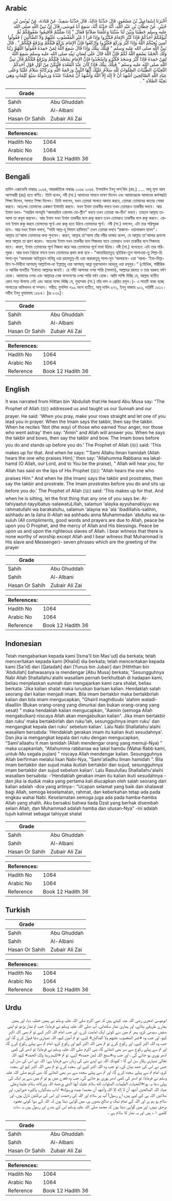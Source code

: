 ## Arabic


<div dir="rtl" lang="ar" style={{fontSize:'larger',backgroundColor:'#f8f9fa',padding:20}}>
أَخْبَرَنَا إِسْمَاعِيلُ بْنُ مَسْعُودٍ، قَالَ حَدَّثَنَا خَالِدٌ، قَالَ حَدَّثَنَا سَعِيدٌ، عَنْ قَتَادَةَ، عَنْ يُونُسَ بْنِ جُبَيْرٍ، عَنْ حِطَّانَ بْنِ عَبْدِ اللَّهِ، أَنَّهُ حَدَّثَهُ أَنَّهُ، سَمِعَ أَبَا مُوسَى، قَالَ إِنَّ نَبِيَّ اللَّهِ صلى الله عليه وسلم خَطَبَنَا وَبَيَّنَ لَنَا سُنَّتَنَا وَعَلَّمَنَا صَلاَتَنَا فَقَالَ ‏"‏ إِذَا صَلَّيْتُمْ فَأَقِيمُوا صُفُوفَكُمْ ثُمَّ لْيَؤُمَّكُمْ أَحَدُكُمْ فَإِذَا كَبَّرَ الإِمَامُ فَكَبِّرُوا وَإِذَا قَرَأَ ‏(‏ غَيْرِ الْمَغْضُوبِ عَلَيْهِمْ وَلاَ الضَّالِّينَ ‏)‏ فَقُولُوا آمِينَ يُجِبْكُمُ اللَّهُ وَإِذَا كَبَّرَ وَرَكَعَ فَكَبِّرُوا وَارْكَعُوا فَإِنَّ الإِمَامَ يَرْكَعُ قَبْلَكُمْ وَيَرْفَعُ قَبْلَكُمْ ‏"‏ ‏.‏ قَالَ نَبِيُّ اللَّهِ صلى الله عليه وسلم ‏"‏ فَتِلْكَ بِتِلْكَ وَإِذَا قَالَ سَمِعَ اللَّهُ لِمَنْ حَمِدَهُ فَقُولُوا اللَّهُمَّ رَبَّنَا وَلَكَ الْحَمْدُ يَسْمَعِ اللَّهُ لَكُمْ فَإِنَّ اللَّهَ قَالَ عَلَى لِسَانِ نَبِيِّهِ صلى الله عليه وسلم سَمِعَ اللَّهُ لِمَنْ حَمِدَهُ فَإِذَا كَبَّرَ وَسَجَدَ فَكَبِّرُو وَاسْجُدُوا فَإِنَّ الإِمَامَ يَسْجُدُ قَبْلَكُمْ وَيَرْفَعُ قَبْلَكُمْ قَالَ نَبِيُّ اللَّهِ صلى الله عليه وسلم ‏"‏ فَتِلْكَ بِتِلْكَ فَإِذَا كَانَ عِنْدَ الْقَعْدَةِ فَلْيَكُنْ مِنْ أَوَّلِ قَوْلِ أَحَدِكُمُ التَّحِيَّاتُ الطَّيِّبَاتُ الصَّلَوَاتُ لِلَّهِ سَلاَمٌ عَلَيْكَ أَيُّهَا النَّبِيُّ وَرَحْمَةُ اللَّهِ وَبَرَكَاتُهُ سَلاَمٌ عَلَيْنَا وَعَلَى عِبَادِ اللَّهِ الصَّالِحِينَ أَشْهَدُ أَنْ لاَ إِلَهَ إِلاَّ اللَّهُ وَأَشْهَدُ أَنَّ مُحَمَّدًا عَبْدُهُ وَرَسُولُهُ سَبْعَ كَلِمَاتٍ وَهِيَ تَحِيَّةُ الصَّلاَةِ ‏"‏ ‏.‏
</div>
<div style={{backgroundColor:'#f8f9fa',padding:20, marginBottom: 10}}><table> <thead> <tr> <th>Grade</th> <th></th> </tr> </thead> <tbody> <tr><td>Sahih</td><td>Abu Ghuddah</td></tr><tr><td>Sahih</td><td>Al-Albani</td></tr><tr><td>Hasan Or Sahih</td><td>Zubair Ali Zai</td></tr></tbody></table><table> <thead> <tr> <th>References:</th> <th></th> </tr> </thead> <tbody><tr><td>Hadith No</td><td>1064</td></tr><tr><td>Arabic No</td><td>1064</td></tr><tr><td>Reference</td><td>Book 12 Hadith 36</td></tr></tbody></table></div>

## Bengali


<div dir="ltr" lang="bn" style={{fontSize:'larger',backgroundColor:'#f8f9fa',padding:20}}>
হাদিস একাডেমি নাম্বারঃ ১০৬৪, আন্তর্জাতিক নাম্বারঃ ১০৬৫ ১০৬৪. ইসমাঈল ইবনু মাস্'ঊদ (রহ.) ..... আবূ মূসা আল আশআরী (রাঃ) হতে বর্ণিত। তিনি বলেন, নবী (সা.) আমাদের সামনে ভাষণ দিলেন এবং আমাদেরকে আমাদের কর্মপদ্ধতি শিক্ষা দিলেন, সালাত শিক্ষা দিলেন। তিনি বললেন, যখন তোমরা সালাত আদায় করবে, তোমরা তোমাদের কাতার সোজা করবে। অতঃপর তোমাদের একজন ইমামতি করবে। যখন ইমাম তাকবীর বলবে তখন তোমরাও তাকবীর বলবে। আর ইমাম যখন- “গয়রিল মাগযূবি ‘আলায়হিম ওয়ালায যো-ল্লীন” বলবে তখন তোমরা আ-মীন’ বলবে। তাহলে আল্লাহ তাআলা তা কবূল করবেন। আর ইমাম যখন ইমাম তাকবীর বলে রুকূ করবে তখন তোমরাও তাকবীর বলে রুকূ করবে। কেননা ইমাম রুকু করবে তোমাদের পূর্বে এবং রুকূ হতে উঠবে তোমাদের পূর্বে। নবী (সা.) বললেন, এটা তার পরিপূরক হবে। আর যখন ইমাম বলবে, “সামি আল্ল-হু লিমান হামিদাহ” তখন তোমরা বলবে “রব্বানা- ওয়ালাকাল হামদ”। আল্লাহ তা'আলা তোমাদের কথা শুনবেন। কারণ, আল্লাহ তা'আলা তাঁর নবীর ভাষায় বলেন, যে আল্লাহ তা'আলার প্রশংসা করে আল্লাহ তা শ্রবণ করেন। অতঃপর ইমাম যখন তাকবীর বলে সিজদায় যাবে তোমরাও তখন তাকবীর বলে সিজদায় যাবে। কারণ, ইমাম তোমাদের পূর্বে সিজদা করে আর তোমাদের পূর্বে মাথা উঠায়। নবী (সা.) বলেছেন: এটা তার পরিপূরক। আর যখন বৈঠকে বসবে তখন তোমাদের প্রথম কথা হবে - “আত্তাহিয়্যাতুত্ ত্বইয়িবা-তুস সালাওয়া-তু লিল্লা-হি সালা-মুন ‘আলায়কা আইয়ুহান নাবিয়ূ ওয়া রহমাতুল্ল-হি ওয়া বারাকাতুহু সালা-মুন ‘আলায়না- ওয়া ‘আলা- ‘ইবা-দিল্লা-হিস স-লিহীনা আশহাদু আল্লাইলা-হা ইল্লাল্লহু ওয়া আশহাদু আন্না মুহাম্মাদান আবদুহু ওয়া রসূলুহ।” (মৌখিক, শারীরিক ও আর্থিক যাবতীয় ‘ইবাদত আল্লাহর জন্যই। হে নবী! আপনার ওপর শান্তি (সালাম), আল্লাহর রহমত ও তার বরকত বর্ষণ হোক। আমাদের ওপর এবং আল্লাহর নেক বান্দাগণের ওপর শান্তি বর্ষণ হোক। আমি সাক্ষি দিচ্ছি যে, আল্লাহ ব্যতীত কোন সত্য উপাস্য নেই এবং আরো সাক্ষ্য দিচ্ছি যে, মুহাম্মাদ (সা.) তাঁর দাস ও প্রেরিত রসূল।)- এ সাতটি বাক্য হচ্ছে সালাতের অভিবাদন বা সম্মান। সহীহ: মুসলিম ৭৯৯ অংশ ব্যতীত, আবু দাউদ ৯৭২, ইবনু মাজাহ ৯০১, দারিমী ১৩১২। সহীহ ইবনু খুযায়মাহ ১৫৮৪। [দ্রঃ ৮৩০]।
</div>
<div style={{backgroundColor:'#f8f9fa',padding:20, marginBottom: 10}}><table> <thead> <tr> <th>Grade</th> <th></th> </tr> </thead> <tbody> <tr><td>Sahih</td><td>Abu Ghuddah</td></tr><tr><td>Sahih</td><td>Al-Albani</td></tr><tr><td>Hasan Or Sahih</td><td>Zubair Ali Zai</td></tr></tbody></table><table> <thead> <tr> <th>References:</th> <th></th> </tr> </thead> <tbody><tr><td>Hadith No</td><td>1064</td></tr><tr><td>Arabic No</td><td>1064</td></tr><tr><td>Reference</td><td>Book 12 Hadith 36</td></tr></tbody></table></div>

## English


<div dir="ltr" lang="en" style={{fontSize:'larger',backgroundColor:'#f8f9fa',padding:20}}>
It was narrated from Hittan bin 'Abdullah that:He heard Abu Musa say: "The Prophet of Allah (ﷺ) addressed us and taught us our Sunnah and our prayer. He said: 'When you pray, make your rows straight and let one of you lead you in prayer. When the Imam says the takbir, then say the takbir. When he recites 'Not (the way) of those who earned Your anger, nor those who went astray' then say: "Amin" and Allah will answer you. When he says the takbir and bows, then say the takbir and bow. The Imam bows before you do and stands up before you do.' The Prophet of Allah (ﷺ) said: 'This makes up for that. And when he says: "'Sami Allahu liman hamidah (Allah hears the one who praises Him),' then say: "Allahumma Rabbana wa lakal-hamd (O Allah, our Lord, and to You be the praise), " Allah will hear you, for Allah has said on the lips of His Prophet (ﷺ): "Allah hears the one who praises Him." And when he (the Imam) says the takbir and prostrates, then say the takbir and prostrate. The Imam prostrates before you do and sits up before you do.' The Prophet of Allah (ﷺ) said: 'This makes up for that. And when he is sitting, let the first thing that any one of you says be: At-tahiyaatut-tayyibatus-salawatuLillah, salamun 'alayka ayyuhanabiyyu wa rahmatullahi wa barakatuhu, salamun 'alayna wa 'ala 'ibadillahis-salihin, ashhadu an la ilaha ill-Allah wa ashhadu anna Muhammadan 'abduhu wa rasuluh (All compliments, good words and prayers are due to Allah, peace be upon you O Prophet, and the mercy of Allah and His blessings. Peace be upon us and upon the righteous slaves of Allah. I bear witness that there is none worthy of worship except Allah and I bear witness that Muhammad is His slave and Messenger)- seven phrases which are the greeting of the prayer
</div>
<div style={{backgroundColor:'#f8f9fa',padding:20, marginBottom: 10}}><table> <thead> <tr> <th>Grade</th> <th></th> </tr> </thead> <tbody> <tr><td>Sahih</td><td>Abu Ghuddah</td></tr><tr><td>Sahih</td><td>Al-Albani</td></tr><tr><td>Hasan Or Sahih</td><td>Zubair Ali Zai</td></tr></tbody></table><table> <thead> <tr> <th>References:</th> <th></th> </tr> </thead> <tbody><tr><td>Hadith No</td><td>1064</td></tr><tr><td>Arabic No</td><td>1064</td></tr><tr><td>Reference</td><td>Book 12 Hadith 36</td></tr></tbody></table></div>

## Indonesian


<div dir="ltr" lang="id" style={{fontSize:'larger',backgroundColor:'#f8f9fa',padding:20}}>
Telah mengabarkan kepada kami [Isma'il bin Mas'ud] dia berkata; telah menceritakan kepada kami [Khalid] dia berkata; telah menceritakan kepada kami [Sa'id] dari [Qatadah] dari [Yunus bin Jubair] dari [Hiththan bin 'Abdullah] bahwasanya ia mendengar [Abu Musa] berkata; "Sesungguhnya Nabi Allah Shallallahu'alaihi wasallam pernah berkhutbah di hadapan kami, beliau menjelaskan sunnah dan mengajarkan kami cara shalat, beliau berkata: 'Jika kalian shalat maka luruskan barisan kalian. Hendaklah salah seorang dari kalian menjadi imam. Bila imam bertakbir maka bertakbirlah kalian dan bila imam mengucapkan, "Ghairil maghdluubi 'alahim waladl-dlaalliin (Bukan orang-orang yang dimurkai dan bukan orang-orang yang sesat) " maka hendaklah kalian mengucapkan, "Aamiin (semoga Allah mengabulkan) niscaya Allah akan mengabulkan kalian". Jika imam bertakbir dan ruku' maka bertakbirlah dan ruku'lah, sesungguhnya imam ruku' dan mengangkat kepala dari ruku' sebelum kalian'. Lalu Nabi Shallallahu'alaihi wasallam bersabda: 'Hendaklah gerakan imam itu kalian ikuti sesudahnya'. Dan jika ia mengangkat kepala dari ruku dengan mengucapkan, "Sami'allaahu It man lamidah (Allah mendengar orang yang memuji-Nya) " maka ucapkanlah, "Allahumma rabbanaa wa lakal hamdu (Wahai Rabb kami, untuk-Mu segala pujian) " niscaya Allah mendengar kalian. Sesungguhnya Allah berfirman melalui lisan Nabi-Nya, "Sami'alladhu liman hamidah ". Bila imam bertakbir dan sujud maka ikutlah bertakbir dan sujud, sesungguhnya imam bertakbir dan sujud sebelum kalian'. Lalu Rasulullau Shallallahu'alaihi wasallam bersabda: -'Hendaklah gerakan imam itu kalian ikuti sesudahnya - dan jika ia duduk maka yang pertama kali diucapkan oleh salah seorang dari kalian adalah -doa yang artinya-: "Ucapan selamat yang baik dan shalawat bagi Allah, semoga keselamatan, rahmat, dan keberkahan tetap ada pada engkau wahai Nabi. Keselamatan semoga juga ada pada hamba-hamba Allah yang shalih. Aku bersaksi bahwa tiada Dzat yang berhak disembah selain Allah, dan Muhammad adalah hamba dan utusan-Nya" -ini adalah tujuh kalimat sebagai tahiyyat shalat
</div>
<div style={{backgroundColor:'#f8f9fa',padding:20, marginBottom: 10}}><table> <thead> <tr> <th>Grade</th> <th></th> </tr> </thead> <tbody> <tr><td>Sahih</td><td>Abu Ghuddah</td></tr><tr><td>Sahih</td><td>Al-Albani</td></tr><tr><td>Hasan Or Sahih</td><td>Zubair Ali Zai</td></tr></tbody></table><table> <thead> <tr> <th>References:</th> <th></th> </tr> </thead> <tbody><tr><td>Hadith No</td><td>1064</td></tr><tr><td>Arabic No</td><td>1064</td></tr><tr><td>Reference</td><td>Book 12 Hadith 36</td></tr></tbody></table></div>

## Turkish


<div dir="ltr" lang="tr" style={{fontSize:'larger',backgroundColor:'#f8f9fa',padding:20}}>

</div>
<div style={{backgroundColor:'#f8f9fa',padding:20, marginBottom: 10}}><table> <thead> <tr> <th>Grade</th> <th></th> </tr> </thead> <tbody> <tr><td>Sahih</td><td>Abu Ghuddah</td></tr><tr><td>Sahih</td><td>Al-Albani</td></tr><tr><td>Hasan Or Sahih</td><td>Zubair Ali Zai</td></tr></tbody></table><table> <thead> <tr> <th>References:</th> <th></th> </tr> </thead> <tbody><tr><td>Hadith No</td><td>1064</td></tr><tr><td>Arabic No</td><td>1064</td></tr><tr><td>Reference</td><td>Book 12 Hadith 36</td></tr></tbody></table></div>

## Urdu


<div dir="rtl" lang="ur" style={{fontSize:'larger',backgroundColor:'#f8f9fa',padding:20}}>
ابوموسیٰ اشعری رضی اللہ عنہ کہتے ہیں کہ نبی اکرم صلی اللہ علیہ وسلم نے ہمیں خطبہ دیا، اور ہمیں ہمارے طریقے بتائے، اور ہماری نماز سکھائی، آپ صلی اللہ علیہ وسلم نے فرمایا: جب تم نماز پڑھو تو اپنی صفیں سیدھی کرو، پھر تم میں سے کوئی ایک امامت کرے، اور جب امام اللہ اکبر کہے تو تم بھی اللہ اکبر کہو، اور جب وہ «غير المغضوب عليهم ولا الضالين» کہے، تو تم آمین کہو، اللہ تمہاری دعا قبول کرے گا، اور جب وہ اللہ اکبر کہے، اور رکوع کرے تو تم بھی اللہ اکبر کہو اور رکوع کرو، امام تم سے پہلے رکوع کرے گا، اور تم سے پہلے رکوع سے سر بھی اٹھائے گا، نبی اکرم صلی اللہ علیہ وسلم نے فرمایا: تو ادھر کی کمی ادھر پوری ہو جائے گی ، اور جب وہ«سمع اللہ لمن حمده» کہے، تو تم «اللہم ربنا ولك الحمد» کہو، اللہ تعالیٰ تمہاری پکار سن لے گا ؛ کیونکہ اللہ نے اپنے بنی کی زبان سے فرمایا ہے: اللہ نے اس کی سن لی جس نے اس کی حمد بیان کی، تو جب وہ اللہ اکبر کہے اور سجدہ کرے تو تم بھی اللہ اکبر کہو اور سجدہ کرو، امام تم سے پہلے سجدہ کرے گا، اور تم سے پہلے سجدہ سے سر بھی اٹھائے گا، نبی کریم صلی اللہ علیہ وسلم نے فرمایا: تو ادھر کی کمی ادھر پوری ہو جائے گی، جب وہ قعدے میں ہو تو تم میں سے ہر ایک کی پہلی دعا یہ ہو:«التحيات الطيبات الصلوات لله سلام عليك أيها النبي ورحمة اللہ وبركاته سلام علينا وعلى عباد اللہ الصالحين أشهد أن لا إله إلا اللہ وأشهد أن محمدا عبده ورسوله» آداب بندگیاں، پاکیزہ خیراتیں، اور صلاتیں اللہ ہی کے لیے ہیں، اے رسول! آپ پر سلام اور اللہ کی رحمت اور اس کی برکتیں نازل ہوں، اور سلام ہو ہم پر اور اللہ کے تمام نیک و صالح بندوں پر، میں گواہی دیتا ہوں کہ اللہ کے سوا کوئی معبود برحق نہیں، اور میں گواہی دیتا ہوں کہ محمد صلی اللہ علیہ وسلم اس کے بندے اور رسول ہیں یہ سات کلمے ۱؎ ہیں اور یہ نماز کا سلام ہے ۔
</div>
<div style={{backgroundColor:'#f8f9fa',padding:20, marginBottom: 10}}><table> <thead> <tr> <th>Grade</th> <th></th> </tr> </thead> <tbody> <tr><td>Sahih</td><td>Abu Ghuddah</td></tr><tr><td>Sahih</td><td>Al-Albani</td></tr><tr><td>Hasan Or Sahih</td><td>Zubair Ali Zai</td></tr></tbody></table><table> <thead> <tr> <th>References:</th> <th></th> </tr> </thead> <tbody><tr><td>Hadith No</td><td>1064</td></tr><tr><td>Arabic No</td><td>1064</td></tr><tr><td>Reference</td><td>Book 12 Hadith 36</td></tr></tbody></table></div>